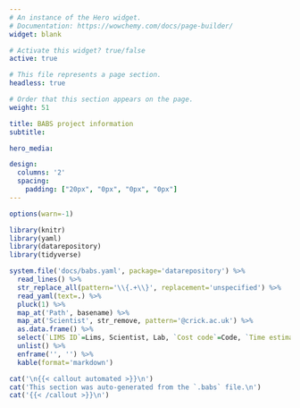 ```yaml
---
# An instance of the Hero widget.
# Documentation: https://wowchemy.com/docs/page-builder/
widget: blank

# Activate this widget? true/false
active: true

# This file represents a page section.
headless: true

# Order that this section appears on the page.
weight: 51

title: BABS project information
subtitle:

hero_media:

design:
  columns: '2'
  spacing:
    padding: ["20px", "0px", "0px", "0px"]
---
```


```r
options(warn=-1)

library(knitr)
library(yaml)
library(datarepository)
library(tidyverse)

system.file('docs/babs.yaml', package='datarepository') %>%
  read_lines() %>%
  str_replace_all(pattern='\\{.+\\}', replacement='unspecified') %>%
  read_yaml(text=.) %>%
  pluck(1) %>%
  map_at('Path', basename) %>%
  map_at('Scientist', str_remove, pattern='@crick.ac.uk') %>%
  as.data.frame() %>%
  select(`LIMS ID`=Lims, Scientist, Lab, `Cost code`=Code, `Time estimate`=Estimate, Bioinformatician, `Directory`=Path, Project, `BABS hash`=Hash) %>%
  unlist() %>%
  enframe('', '') %>%
  kable(format='markdown')

cat('\n{{< callout automated >}}\n')
cat('This section was auto-generated from the `.babs` file.\n')
cat('{{< /callout >}}\n')
```
